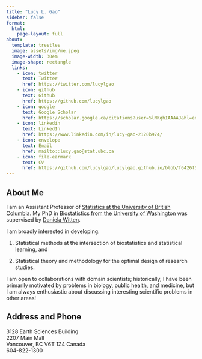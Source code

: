 ```yaml
---
title: "Lucy L. Gao"
sidebar: false
format: 
  html: 
    page-layout: full
about:
  template: trestles
  image: assets/img/me.jpeg
  image-width: 30em
  image-shape: rectangle
  links: 
    - icon: twitter
      text: Twitter
      href: https://twitter.com/lucylgao
    - icon: github
      text: Github
      href: https://github.com/lucylgao
    - icon: google 
      text: Google Scholar
      href: https://scholar.google.ca/citations?user=5lNKqhIAAAAJ&hl=en
    - icon: linkedin
      text: LinkedIn 
      href: https://www.linkedin.com/in/lucy-gao-2120b974/
    - icon: envelope 
      text: Email
      href: mailto::lucy.gao@stat.ubc.ca
    - icon: file-earmark
      text: CV 
      href: https://github.com/lucylgao/lucylgao.github.io/blob/f6426f5f0a00ae37d8b225e8dda6fd0bff7e2f11/assets/CV.pdf    
---
```


## About Me 
I am an Assistant Professor of [Statistics at the University of British Columbia](https://www.stat.ubc.ca/). My PhD in [Biostatistics from the University of Washington](https://www.biostat.washington.edu/) was supervised by [Daniela Witten](https://www.danielawitten.com/). 

I am broadly interested in developing: 

1. Statistical methods at the intersection of biostatistics and statistical learning, and 

2. Statistical theory and methodology for the optimal design of research studies.

I am open to collaborations with domain scientists; historically, I have been primarily motivated by problems in biology, public health, and medicine, but I am always enthusiastic about discussing interesting scientific problems in other areas! 


## Address and Phone 
3128 Earth Sciences Building </br>
2207 Main Mall </br> 
Vancouver, BC V6T 1Z4 Canada </br> 
604-822-1300

